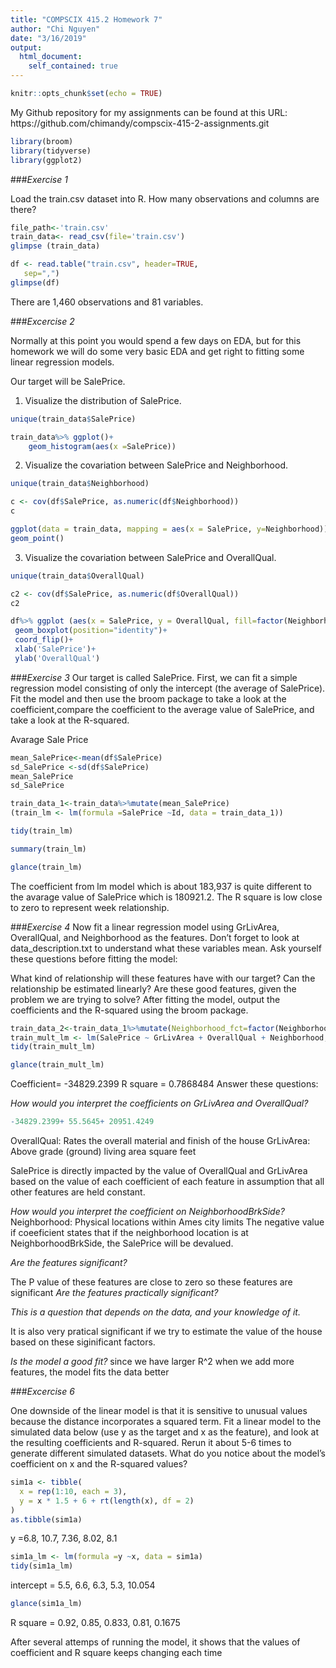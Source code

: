 ```yaml
---
title: "COMPSCIX 415.2 Homework 7"
author: "Chi Nguyen"
date: "3/16/2019"
output:
  html_document:
    self_contained: true
---
```


```r
knitr::opts_chunk$set(echo = TRUE)
```

My Github repository for my assignments can be found at this URL: https://github.com/chimandy/compscix-415-2-assignments.git

```r
library(broom)
library(tidyverse)
library(ggplot2)
```


###*Exercise 1*

Load the train.csv dataset into R. How many observations and columns are there?
```r
file_path<-'train.csv'
train_data<- read_csv(file='train.csv')
glimpse (train_data)

```
```r
df <- read.table("train.csv", header=TRUE, 
   sep=",")
glimpse(df)
```


There are 1,460 observations and 81 variables. 

###*Excercise 2*

Normally at this point you would spend a few days on EDA, but for this homework we will do some very basic EDA and get right to fitting some linear regression models.

Our target will be SalePrice.

1. Visualize the distribution of SalePrice.

```r
unique(train_data$SalePrice)
```


```r
train_data%>% ggplot()+
    geom_histogram(aes(x =SalePrice))
```

2. Visualize the covariation between SalePrice and Neighborhood.

```r
unique(train_data$Neighborhood)
```


```r
c <- cov(df$SalePrice, as.numeric(df$Neighborhood))
c
```

```r

ggplot(data = train_data, mapping = aes(x = SalePrice, y=Neighborhood))+
geom_point()

```


3. Visualize the covariation between SalePrice and OverallQual.

```r
unique(train_data$OverallQual)
```


```r
c2 <- cov(df$SalePrice, as.numeric(df$OverallQual))
c2
```



```r
df%>% ggplot (aes(x = SalePrice, y = OverallQual, fill=factor(Neighborhood,ordered=FALSE)))+
 geom_boxplot(position="identity")+
 coord_flip()+
 xlab('SalePrice')+
 ylab('OverallQual')
```

###*Exercise 3*
Our target is called SalePrice. First, we can fit a simple regression model consisting of only the intercept (the average of SalePrice). Fit the model and then use the broom package to take a look at the coefficient,compare the coefficient to the average value of SalePrice, and take a look at the R-squared.

Avarage Sale Price 
```r
mean_SalePrice<-mean(df$SalePrice)
sd_SalePrice <-sd(df$SalePrice)
mean_SalePrice
sd_SalePrice
```



```r
train_data_1<-train_data%>%mutate(mean_SalePrice)
(train_lm <- lm(formula =SalePrice ~Id, data = train_data_1))

```

```r
tidy(train_lm)
```

```r
summary(train_lm)

```

```r
glance(train_lm)
```


The coefficient from lm model which is about 183,937 is quite different to the avarage value of SalePrice which is 180921.2. The R square is low close to zero to represent week relationship.

###*Exercise 4*
Now fit a linear regression model using GrLivArea, OverallQual, and Neighborhood as the features. Don’t forget to look at data_description.txt to understand what these variables mean. Ask yourself these questions before fitting the model:

What kind of relationship will these features have with our target?
Can the relationship be estimated linearly?
Are these good features, given the problem we are trying to solve?
After fitting the model, output the coefficients and the R-squared using the broom package.




```r
train_data_2<-train_data_1%>%mutate(Neighborhood_fct=factor(Neighborhood, ordered=FALSE))
train_mult_lm <- lm(SalePrice ~ GrLivArea + OverallQual + Neighborhood, data = train_data_2)
tidy(train_mult_lm)
```
```r
glance(train_mult_lm)
```

Coefficient= -34829.2399
R square = 0.7868484
Answer these questions:

*How would you interpret the coefficients on GrLivArea and OverallQual?*

```r
-34829.2399+ 55.5645+ 20951.4249
```
OverallQual: Rates the overall material and finish of the house
GrLivArea: Above grade (ground) living area square feet

SalePrice is directly impacted by the value of OverallQual and GrLivArea based on the value of each coefficient of each feature in assumption that all other features are held constant. 

*How would you interpret the coefficient on NeighborhoodBrkSide?*
Neighborhood: Physical locations within Ames city limits
The negative  value if coeeficient states that if the neighborhood location is at NeighborhoodBrkSide, the SalePrice will be devalued. 


*Are the features significant?*

The P value of these features are close to zero so these features are significant
*Are the features practically significant?*

*This is a question that depends on the data, and your knowledge of it.*

It is also very pratical significant if we try to estimate the value of the house based on these siginificant factors.


*Is the model a good fit?*
since we have larger R^2 when we add more features, the model fits the data better

###*Excercise 6*

One downside of the linear model is that it is sensitive to unusual values because the distance incorporates a squared term. Fit a linear model to the simulated data below (use y as the target and x as the feature), and look at the resulting coefficients and R-squared. Rerun it about 5-6 times to generate different simulated datasets. What do you notice about the model’s coefficient on x and the R-squared values?

```r
sim1a <- tibble(
  x = rep(1:10, each = 3),
  y = x * 1.5 + 6 + rt(length(x), df = 2)
)
as.tibble(sim1a)
```

y =6.8, 10.7, 7.36, 8.02, 8.1
```r
sim1a_lm <- lm(formula =y ~x, data = sim1a)
tidy(sim1a_lm)
```

intercept = 5.5, 6.6, 6.3, 5.3, 10.054
```r
glance(sim1a_lm)
```
R square = 0.92, 0.85, 0.833, 0.81, 0.1675

After several attemps of running the model, it shows that the values of coefficient and R square keeps changing each time 
